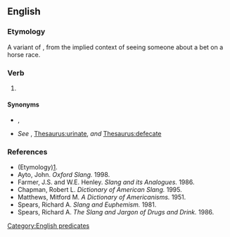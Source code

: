 ==English==

===Etymology===
A variant of {{m|en|see a man about a dog}}, from the implied context of seeing someone about a bet on a horse race.

===Verb===
{{head|en|verb}}

# {{lb|en|slang|idiomatic|euphemistic}} {{non-gloss definition|Used in place of a real explanation when excusing oneself for a short period of time, particularly to use a toilet.}}
#: {{ux|en|I'll be back in [[two shakes of a lamb's tail]]. I've just got to visit the [[ladies' room]] to '''see a man about a horse'''.}}

====Synonyms====
* {{sense|all senses}} {{l|en|see a man}}, {{l|en|see a man about a dog}}
* {{sense|use the toilet}} ''See'' {{l|en|use the toilet}}, [[Thesaurus:urinate]], ''and'' [[Thesaurus:defecate]]

===References===
* (Etymology)[http://www.joe-ks.com/phrases/phrasesS.htm].
* Ayto, John. ''Oxford Slang.'' 1998.
* Farmer, J.S. and W.E. Henley. ''Slang and its Analogues.'' 1986.
* Chapman, Robert L. ''Dictionary of American Slang.'' 1995.
* Matthews, Mitford M. ''A Dictionary of Americanisms.'' 1951.
* Spears, Richard A. ''Slang and Euphemism.'' 1981.
* Spears, Richard A. ''The Slang and Jargon of Drugs and Drink.'' 1986.

[[Category:English predicates]]